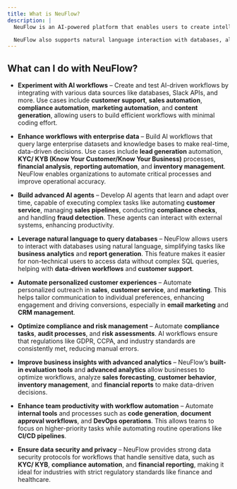 ```yaml
---
title: What is NeuFlow?
description: |
  NeuFlow is an AI-powered platform that enables users to create intelligent workflows with seamless integration to various data sources, such as databases, documentation, Slack APIs, and more, through a unified interface. With NeuFlow, you can build advanced AI agents that learn over time and easily access your enterprise data for automations, insights, and decision-making.

  NeuFlow also supports natural language interaction with databases, allowing users to perform advanced business analytics and manage data effortlessly. With built-in evaluation tools and advanced analytics, NeuFlow empowers you to optimize workflows while scaling your operations—all without needing to manage complex infrastructure.
---
```


## What can I do with NeuFlow?

- **Experiment with AI workflows** – Create and test AI-driven workflows by integrating with various data sources like databases, Slack APIs, and more. Use cases include **customer support**, **sales automation**, **compliance automation**, **marketing automation**, and **content generation**, allowing users to build efficient workflows with minimal coding effort.

- **Enhance workflows with enterprise data** – Build AI workflows that query large enterprise datasets and knowledge bases to make real-time, data-driven decisions. Use cases include **lead generation** automation, **KYC/ KYB (Know Your Customer/Know Your Business)** processes, **financial analysis**, **reporting automation**, and **inventory management**. NeuFlow enables organizations to automate critical processes and improve operational accuracy.

- **Build advanced AI agents** – Develop AI agents that learn and adapt over time, capable of executing complex tasks like automating **customer service**, managing **sales pipelines**, conducting **compliance checks**, and handling **fraud detection**. These agents can interact with external systems, enhancing productivity.

- **Leverage natural language to query databases** – NeuFlow allows users to interact with databases using natural language, simplifying tasks like **business analytics** and **report generation**. This feature makes it easier for non-technical users to access data without complex SQL queries, helping with **data-driven workflows** and **customer support**.

- **Automate personalized customer experiences** – Automate personalized outreach in **sales**, **customer service**, and **marketing**. This helps tailor communication to individual preferences, enhancing engagement and driving conversions, especially in **email marketing** and **CRM management**.

- **Optimize compliance and risk management** – Automate **compliance tasks**, **audit processes**, and **risk assessments**. AI workflows ensure that regulations like GDPR, CCPA, and industry standards are consistently met, reducing manual errors.

- **Improve business insights with advanced analytics** – NeuFlow’s **built-in evaluation tools** and **advanced analytics** allow businesses to optimize workflows, analyze **sales forecasting**, **customer behavior**, **inventory management**, and **financial reports** to make data-driven decisions.

- **Enhance team productivity with workflow automation** – Automate **internal tools** and processes such as **code generation**, **document approval workflows**, and **DevOps operations**. This allows teams to focus on higher-priority tasks while automating routine operations like **CI/CD pipelines**.

- **Ensure data security and privacy** – NeuFlow provides strong data security protocols for workflows that handle sensitive data, such as **KYC/ KYB**, **compliance automation**, and **financial reporting**, making it ideal for industries with strict regulatory standards like finance and healthcare.
